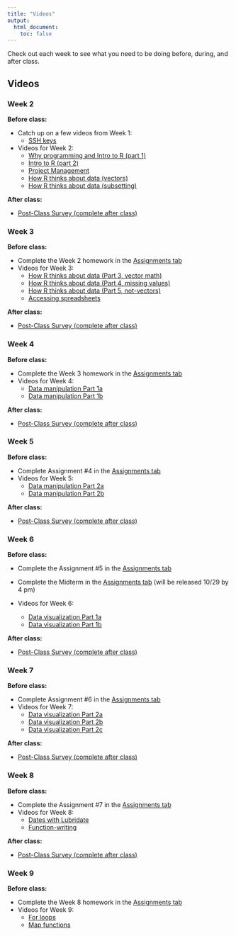 ```yaml
---
title: "Videos"
output:
  html_document:
    toc: false
---
```


Check out each week to see what you need to be doing before, during, and after class.

## Videos {.tabset .tabset-fade}

### Week 2

<b>Before class:</b>

-   Catch up on a few videos from Week 1:
    -   [SSH keys](https://www.youtube.com/watch?v=MS3-1o6L4sM&list=PL3XKX2lto7M6OS7mNykfRWBtIdaOSz3sg&index=4)
-   Videos for Week 2:
    -   [Why programming and Intro to R (part 1)](https://www.youtube.com/watch?v=4ChzkjVg6Tg&t=273s)
    -   [Intro to R (part 2)](https://www.youtube.com/watch?v=J2nGg4gNzg0&feature=youtu.be)
    -   [Project Management](https://www.youtube.com/watch?v=mwzV9XFQ6JQ)
    -   [How R thinks about data (vectors)](https://www.youtube.com/watch?v=Pmfl0oA1qVk&list=PL3XKX2lto7M6OS7mNykfRWBtIdaOSz3sg&index=1)
    -   [How R thinks about data (subsetting)](https://www.youtube.com/watch?v=sYu-gE5FlPw&list=PL3XKX2lto7M6OS7mNykfRWBtIdaOSz3sg&index=2)

<b>After class:</b>

-   <a href="https://forms.gle/hUVyGyyAC66ZsqWu6" target="_blank">Post-Class Survey (complete after class)</a>

### Week 3

<b>Before class:</b>

-   Complete the Week 2 homework in the [Assignments tab](https://ucd-r-davis.github.io/R-DAVIS/assignments.html)
-   Videos for Week 3:
    -   [How R thinks about data (Part 3, vector math)](https://www.youtube.com/watch?v=cvsFV5Epr3w)
    -   [How R thinks about data (Part 4, missing values)](https://www.youtube.com/watch?v=MXZ4pjJyNiA&t=2s)
    -   [How R thinks about data (Part 5, not-vectors)](https://www.youtube.com/watch?v=ayN7SALlbxo)
    -   [Accessing spreadsheets](https://www.youtube.com/watch?v=FKkkiB3G9EM)

<b>After class:</b>

-   <a href="https://forms.gle/hUVyGyyAC66ZsqWu6" target="_blank">Post-Class Survey (complete after class)</a>

### Week 4

<b>Before class:</b>

-   Complete the Week 3 homework in the [Assignments tab](https://ucd-r-davis.github.io/R-DAVIS/assignments.html)
-   Videos for Week 4:
    -   [Data manipulation Part 1a](https://www.youtube.com/watch?v=fG4WxnBO7yc&feature=youtu.be)
    -   [Data manipulation Part 1b](https://www.youtube.com/watch?v=nZncBG74_d8)

<!------
  * [Data manipulation Part 1a](https://www.youtube.com/watch?v=f0OCEG-0ExI&list=PL9RGU7mcuUv6hlpNiICK6Q1NYnBsf-RYk&index=2)
  * [Data manipulation Part 1b](https://www.youtube.com/watch?v=h6wgu_3Jp1c&list=PL9RGU7mcuUv6hlpNiICK6Q1NYnBsf-RYk&index=1)
  * In case you missed it last week: [Extra about package installation](https://www.youtube.com/watch?v=LYlto9UAGAA&list=PL9RGU7mcuUv6hlpNiICK6Q1NYnBsf-RYk&index=3)  
  ------>

<b>After class:</b>

-   <a href="https://forms.gle/hUVyGyyAC66ZsqWu6" target="_blank">Post-Class Survey (complete after class)</a>

### Week 5

<b>Before class:</b>

-   Complete Assignment #4 in the [Assignments tab](https://ucd-r-davis.github.io/R-DAVIS/assignments.html)
-   Videos for Week 5:
    -   [Data manipulation Part 2a](https://www.youtube.com/watch?v=1BWZKZGldSg&list=PL3XKX2lto7M6OS7mNykfRWBtIdaOSz3sg&index=2)
    -   [Data manipulation Part 2b](https://www.youtube.com/watch?v=A9dW0c_q2KQ&list=PL3XKX2lto7M6OS7mNykfRWBtIdaOSz3sg&index=1)

<!------
  * [Data manipulation Part 2](https://www.youtube.com/watch?v=Y7nhagJCCk4&list=PL9RGU7mcuUv6hlpNiICK6Q1NYnBsf-RYk&index=1&t=824s)
* (All videos can be found on the [2021 R-DAVIS video page](https://www.youtube.com/playlist?list=PL9RGU7mcuUv6hlpNiICK6Q1NYnBsf-RYk))
  ------>

<b>After class:</b>

-   <a href="https://forms.gle/hUVyGyyAC66ZsqWu6" target="_blank">Post-Class Survey (complete after class)</a>

### Week 6

<b>Before class:</b>

-   Complete the Assignment #5 in the [Assignments tab](https://ucd-r-davis.github.io/R-DAVIS/assignments.html)

-   Complete the Midterm in the [Assignments tab](https://ucd-r-davis.github.io/R-DAVIS/assignments.html) (will be released 10/29 by 4 pm)

-   Videos for Week 6:

    -   [Data visualization Part 1a](https://www.youtube.com/watch?v=ptqBbZAwZ-E)
    -   [Data visualization Part 1b](https://www.youtube.com/watch?v=V-bk4lbdQMU)

<b>After class:</b>

-   <a href="https://forms.gle/hUVyGyyAC66ZsqWu6" target="_blank">Post-Class Survey (complete after class)</a>

### Week 7

<b>Before class:</b>

-   Complete Assignment #6 in the [Assignments tab](https://ucd-r-davis.github.io/R-DAVIS/assignments.html)
-   Videos for Week 7:
    -   [Data visualization Part 2a](https://youtu.be/pA1FnyhH4mw)
    -   [Data visualization Part 2b](https://youtu.be/cpilCyiGeT8)
    -   [Data visualization Part 2c](https://youtu.be/XsVkyWPirPE)

<!------
  * [Data visualization Part 2A](https://www.youtube.com/watch?v=Xq2lCoNlqH8&list=PL9RGU7mcuUv6hlpNiICK6Q1NYnBsf-RYk&index=2)
  * [Data visualization Part 2B](https://www.youtube.com/watch?v=GDqT7MP2QLA&list=PL9RGU7mcuUv6hlpNiICK6Q1NYnBsf-RYk&index=1)
* (All videos can be found on the [2021 R-DAVIS video page](https://www.youtube.com/playlist?list=PL9RGU7mcuUv6hlpNiICK6Q1NYnBsf-RYk))
  ------>

<b>After class:</b>

-   <a href="https://forms.gle/hUVyGyyAC66ZsqWu6" target="_blank">Post-Class Survey (complete after class)</a>

### Week 8

<b>Before class:</b>

-   Complete the Assignment #7 in the [Assignments tab](https://ucd-r-davis.github.io/R-DAVIS/assignments.html)
-   Videos for Week 8:
    -   [Dates with Lubridate](https://www.youtube.com/watch?v=OtViTa0PILQ&feature=youtu.be)
    -   [Function-writing](https://www.youtube.com/watch?v=zKLx0jXaFiU)

<!------  
  * [Lubridate](https://www.youtube.com/watch?v=CVgeZf8Av0I&list=PL9RGU7mcuUv6hlpNiICK6Q1NYnBsf-RYk&index=2)
  * [Function writing](https://www.youtube.com/watch?v=DzYaUFy6Ims&list=PL9RGU7mcuUv6hlpNiICK6Q1NYnBsf-RYk&index=1)
* (All videos can be found on the [2021 R-DAVIS video page](https://www.youtube.com/playlist?list=PL9RGU7mcuUv6hlpNiICK6Q1NYnBsf-RYk))
  ------>

<b>After class:</b>

-   <a href="https://forms.gle/hUVyGyyAC66ZsqWu6" target="_blank">Post-Class Survey (complete after class)</a>

### Week 9

<b>Before class:</b>

-   Complete the Week 8 homework in the [Assignments tab](https://ucd-r-davis.github.io/R-DAVIS/assignments.html)
-   Videos for Week 9:
    -   [For loops](https://www.youtube.com/watch?v=E6Nf93V9HNs)
    -   [Map functions](https://www.youtube.com/watch?v=ECTw5wncxQo)

